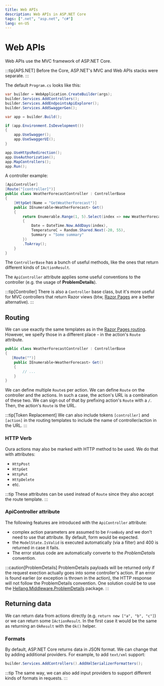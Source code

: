 ```yaml
---
title: Web APIs
description: Web APIs in ASP.NET Core
tags: [".net", "asp.net", "c#"]
lang: en-US
---
```



# Web APIs

Web APIs use the MVC framework of ASP.NET Core.

:::tip[APS.NET]
Before the Core, ASP.NET's MVC and Web APIs stacks were separate.
:::

The default `Program.cs` looks like this:

```csharp
var builder = WebApplication.CreateBuilder(args);
builder.Services.AddControllers();
builder.Services.AddEndpointsApiExplorer();
builder.Services.AddSwaggerGen();

var app = builder.Build();

if (app.Environment.IsDevelopment())
{
    app.UseSwagger();
    app.UseSwaggerUI();
}

app.UseHttpsRedirection();
app.UseAuthorization();
app.MapControllers();
app.Run();
```

A controller example:

```csharp
[ApiController]
[Route("[controller]")]
public class WeatherForecastController : ControllerBase
{
    [HttpGet(Name = "GetWeatherForecast")]
    public IEnumerable<WeatherForecast> Get()
    {
        return Enumerable.Range(1, 5).Select(index => new WeatherForecast
        {
            Date = DateTime.Now.AddDays(index),
            TemperatureC = Random.Shared.Next(-20, 55),
            Summary = "Some summary"
        })
        .ToArray();
    }
}
```

The `ControllerBase` has a bunch of useful methods, like the ones that return
different kinds of `IActionResult`.

The `ApiController` attribute applies some useful conventions to the controller
(e.g. the usage of **ProblemDetails**).

:::tip[Controller]
There is also a `Controller` base class, but it's more useful for MVC
controllers that return Razor views (btw, [Razor Pages](./razor-pages) are a
better alternative).
:::

## Routing

We can use exactly the same templates as in the [Razor Pages
routing](./razor-pages-routing.md#route-templates). However, we speify those in
a different place - in the action's `Route` attribute.

```csharp
public class WeatherForecastController : ControllerBase
{
   [Route("")]
    public IEnumerable<WeatherForecast> Get()
    {
        // ...
    }
}
```

We can define multiple `Route`s per action. We can define `Route` on the
controller and the actions. In such a case, the action's URL is a combination of
these two. We can sign out of that by prefixing action's `Route` with a `/`.
Then, the action's `Route` is the URL.

:::tip[Token Replacement]
We can also include tokens `[controller]` and `[action]` in the routing
templates to include the name of controller/action in the URL.
:::

### HTTP Verb

Oura actions may also be marked with HTTP method to be used. We do that with attributes:

- `HttpPost`
- `HttpGet`
- `HttpPut`
- `HttpDelete`
- etc.

:::tip
These attributes can be used instead of `Route` since they also accept the route
template.
:::

### ApiController attribute

The following features are introduced with the `ApiController` attribute:

- complex action parameters are assumed to be `FromBody` and we don't need to
  use that attribute. By default, form would be expected.
- the `ModelState.IsValid` is executed automatically (via a filter) and 400 is
  returned in case it fails.
- The error status code are automatically converte to the *ProblemDetails*
  convention.

:::caution[ProblemDetails]
ProblemDetails payloads will be returned only if the request exection actually
goes into some controller's action. If an error is found earlier (or exception
is thrown in the action), the HTTP response will not follow the ProblemDetails
convention. One solution could be to use the
[Hellang.Middleware.ProblemDetails](https://www.nuget.org/packages/Hellang.Middleware.ProblemDetails/)
package.
:::

## Returning data

We can return data from actions directly (e.g. `return new ["a", "b", "c"]`) or
we can return some `IActionResult`. In the first case it would be the same as
returning an `OkResult` with the `Ok()` helper.

### Formats

By default, ASP.NET Core returns data in JSON format. We can change that by
adding additional providers. For example, to add `text/xml` support:

```csharp
builder.Services.AddControllers().AddXmlSerializerFormatters();
```

:::tip
The same way, we can also add input providers to support different kinds of
formats in requests.
:::